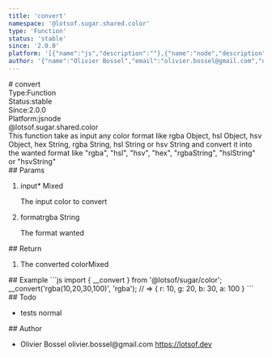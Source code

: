 ```yaml
---
title: 'convert'
namespace: '@lotsof.sugar.shared.color'
type: 'Function'
status: 'stable'
since: '2.0.0'
platform: '[{"name":"js","description":""},{"name":"node","description":""}]'
author: '{"name":"Olivier Bossel","email":"olivier.bossel@gmail.com","url":"https://lotsof.dev"}'
---
```

<div class="docmap-mdx">
# convert
<div class="_metas">
<div class="_type"><span class="_type-label">Type:</span><span class="_type-value">Function</span></div>
<div class="_status"><span class="_status-label">Status:</span><span class="_status-value -stable">stable</span></div>
<div class="_since"><span class="_since-label">Since:</span><span class="_since-value">2.0.0</span></div>
<div class="_platform"><span class="_platform-label">Platform:</span><span class="_platform-value -js">js</span><span class="_platform-value -node">node</span></div>
</div>
<div class="_namespace">@lotsof.sugar.shared.color</div>
<div class="_description">
This function take as input any color format like rgba Object, hsl Object, hsv Object, hex String, rgba String, hsl String or hsv String
and convert it into the wanted format like &quot;rgba&quot;, &quot;hsl&quot;, &quot;hsv&quot;, &quot;hex&quot;, &quot;rgbaString&quot;, &quot;hslString&quot; or &quot;hsvString&quot;
</div>
<div class="_params">
## Params
<ol class="_list">
<li class="_item">
<span class="_name">input<span class="_required">*</span></span><span class="_default"></span> <span class="_type">Mixed</span>
<p class="_description">The input color to convert</p>
</li>
<li class="_item">
<span class="_name">format</span><span class="_default">rgba</span> <span class="_type">String</span>
<p class="_description">The format wanted</p>
</li>
</ol>
</div>
<div class="_return">
## Return
<ol class="_list">
<li class="_item">
<span class="_description">The converted color</span><span class="_default"></span><span class="_type">Mixed</span>
</li>
</ol>
</div>
<div class="_examples">
## Example
```js
import { __convert } from '@lotsof/sugar/color';
__convert('rgba(10,20,30,100)', 'rgba'); // => { r: 10, g: 20, b: 30, a: 100 }
```
</div>
<div class="_todo">
## Todo
<ul class="_list">
<li class="_item">
<span class="_description">tests</span>
<span class="_priority -normal">normal</span>
</li>
</ul>
</div>
<div class="_author">
## Author
<ul class="_list">
<li class="_item">
<span class="_name">Olivier Bossel</span>
<span class="_email">olivier.bossel@gmail.com</span>
<a href="https://lotsof.dev" target="_blank" class="_url">https://lotsof.dev</a>
</li>
</ul>
</div>
</div>